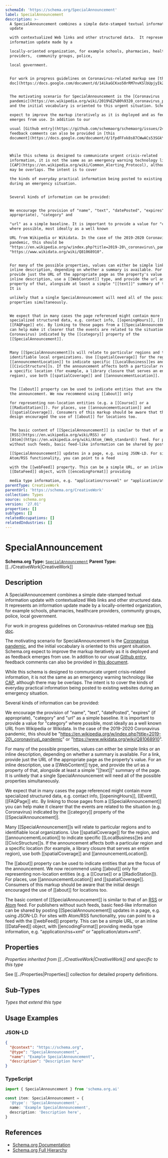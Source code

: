 ```yaml
---
schemaId: 'https://schema.org/SpecialAnnouncement'
label: SpecialAnnouncement
description: >-
  A SpecialAnnouncement combines a simple date-stamped textual information
  update

  with contextualized Web links and other structured data.  It represents an
  information update made by a

  locally-oriented organization, for example schools, pharmacies, healthcare
  providers,  community groups, police,

  local government.


  For work in progress guidelines on Coronavirus-related markup see [this
  doc](https://docs.google.com/document/d/14ikaGCKxo50rRM7nvKSlbUpjyIk2WMQd3IkB1lItlrM/edit#).


  The motivating scenario for SpecialAnnouncement is the [Coronavirus
  pandemic](https://en.wikipedia.org/wiki/2019%E2%80%9320_coronavirus_pandemic),
  and the initial vocabulary is oriented to this urgent situation. Schema.org

  expect to improve the markup iteratively as it is deployed and as feedback
  emerges from use. In addition to our

  usual [Github entry](https://github.com/schemaorg/schemaorg/issues/2490),
  feedback comments can also be provided in [this
  document](https://docs.google.com/document/d/1fpdFFxk8s87CWwACs53SGkYv3aafSxz_DTtOQxMrBJQ/edit#).



  While this schema is designed to communicate urgent crisis-related
  information, it is not the same as an emergency warning technology like
  [CAP](https://en.wikipedia.org/wiki/Common_Alerting_Protocol), although there
  may be overlaps. The intent is to cover

  the kinds of everyday practical information being posted to existing websites
  during an emergency situation.


  Several kinds of information can be provided:


  We encourage the provision of "name", "text", "datePosted", "expires" (if
  appropriate), "category" and

  "url" as a simple baseline. It is important to provide a value for "category"
  where possible, most ideally as a well known

  URL from Wikipedia or Wikidata. In the case of the 2019-2020 Coronavirus
  pandemic, this should be
  "https://en.wikipedia.org/w/index.php?title=2019-20\_coronavirus\_pandemic" or
  "https://www.wikidata.org/wiki/Q81068910".


  For many of the possible properties, values can either be simple links or an
  inline description, depending on whether a summary is available. For a link,
  provide just the URL of the appropriate page as the property's value. For an
  inline description, use a [[WebContent]] type, and provide the url as a
  property of that, alongside at least a simple "[[text]]" summary of the page.
  It is

  unlikely that a single SpecialAnnouncement will need all of the possible
  properties simultaneously.


  We expect that in many cases the page referenced might contain more
  specialized structured data, e.g. contact info, [[openingHours]], [[Event]],
  [[FAQPage]] etc. By linking to those pages from a [[SpecialAnnouncement]] you
  can help make it clearer that the events are related to the situation (e.g.
  Coronavirus) indicated by the [[category]] property of the
  [[SpecialAnnouncement]].


  Many [[SpecialAnnouncement]]s will relate to particular regions and to
  identifiable local organizations. Use [[spatialCoverage]] for the region, and
  [[announcementLocation]] to indicate specific [[LocalBusiness]]es and
  [[CivicStructure]]s. If the announcement affects both a particular region and
  a specific location (for example, a library closure that serves an entire
  region), use both [[spatialCoverage]] and [[announcementLocation]].


  The [[about]] property can be used to indicate entities that are the focus of
  the announcement. We now recommend using [[about]] only

  for representing non-location entities (e.g. a [[Course]] or a
  [[RadioStation]]). For places, use [[announcementLocation]] and
  [[spatialCoverage]]. Consumers of this markup should be aware that the initial
  design encouraged the use of [[about]] for locations too.


  The basic content of [[SpecialAnnouncement]] is similar to that of an
  [RSS](https://en.wikipedia.org/wiki/RSS) or
  [Atom](https://en.wikipedia.org/wiki/Atom_(Web_standard)) feed. For publishers
  without such feeds, basic feed-like information can be shared by posting

  [[SpecialAnnouncement]] updates in a page, e.g. using JSON-LD. For sites with
  Atom/RSS functionality, you can point to a feed

  with the [[webFeed]] property. This can be a simple URL, or an inline
  [[DataFeed]] object, with [[encodingFormat]] providing

  media type information, e.g. "application/rss+xml" or "application/atom+xml".
parentType: CreativeWork
parentUrl: 'https://schema.org/CreativeWork'
collection: Types
source: schema.org
version: '27.01'
properties: []
subTypes: []
relatedOccupations: []
relatedIndustries: []
---
```

# SpecialAnnouncement

**Schema.org Type:** [`SpecialAnnouncement`](https://schema.org/SpecialAnnouncement)
**Parent Type:** [[../CreativeWork|CreativeWork]]

## Description

A SpecialAnnouncement combines a simple date-stamped textual information update
with contextualized Web links and other structured data.  It represents an information update made by a
locally-oriented organization, for example schools, pharmacies, healthcare providers,  community groups, police,
local government.

For work in progress guidelines on Coronavirus-related markup see [this doc](https://docs.google.com/document/d/14ikaGCKxo50rRM7nvKSlbUpjyIk2WMQd3IkB1lItlrM/edit#).

The motivating scenario for SpecialAnnouncement is the [Coronavirus pandemic](https://en.wikipedia.org/wiki/2019%E2%80%9320_coronavirus_pandemic), and the initial vocabulary is oriented to this urgent situation. Schema.org
expect to improve the markup iteratively as it is deployed and as feedback emerges from use. In addition to our
usual [Github entry](https://github.com/schemaorg/schemaorg/issues/2490), feedback comments can also be provided in [this document](https://docs.google.com/document/d/1fpdFFxk8s87CWwACs53SGkYv3aafSxz_DTtOQxMrBJQ/edit#).


While this schema is designed to communicate urgent crisis-related information, it is not the same as an emergency warning technology like [CAP](https://en.wikipedia.org/wiki/Common_Alerting_Protocol), although there may be overlaps. The intent is to cover
the kinds of everyday practical information being posted to existing websites during an emergency situation.

Several kinds of information can be provided:

We encourage the provision of "name", "text", "datePosted", "expires" (if appropriate), "category" and
"url" as a simple baseline. It is important to provide a value for "category" where possible, most ideally as a well known
URL from Wikipedia or Wikidata. In the case of the 2019-2020 Coronavirus pandemic, this should be "https://en.wikipedia.org/w/index.php?title=2019-20\_coronavirus\_pandemic" or "https://www.wikidata.org/wiki/Q81068910".

For many of the possible properties, values can either be simple links or an inline description, depending on whether a summary is available. For a link, provide just the URL of the appropriate page as the property's value. For an inline description, use a [[WebContent]] type, and provide the url as a property of that, alongside at least a simple "[[text]]" summary of the page. It is
unlikely that a single SpecialAnnouncement will need all of the possible properties simultaneously.

We expect that in many cases the page referenced might contain more specialized structured data, e.g. contact info, [[openingHours]], [[Event]], [[FAQPage]] etc. By linking to those pages from a [[SpecialAnnouncement]] you can help make it clearer that the events are related to the situation (e.g. Coronavirus) indicated by the [[category]] property of the [[SpecialAnnouncement]].

Many [[SpecialAnnouncement]]s will relate to particular regions and to identifiable local organizations. Use [[spatialCoverage]] for the region, and [[announcementLocation]] to indicate specific [[LocalBusiness]]es and [[CivicStructure]]s. If the announcement affects both a particular region and a specific location (for example, a library closure that serves an entire region), use both [[spatialCoverage]] and [[announcementLocation]].

The [[about]] property can be used to indicate entities that are the focus of the announcement. We now recommend using [[about]] only
for representing non-location entities (e.g. a [[Course]] or a [[RadioStation]]). For places, use [[announcementLocation]] and [[spatialCoverage]]. Consumers of this markup should be aware that the initial design encouraged the use of [[about]] for locations too.

The basic content of [[SpecialAnnouncement]] is similar to that of an [RSS](https://en.wikipedia.org/wiki/RSS) or [Atom](https://en.wikipedia.org/wiki/Atom_(Web_standard)) feed. For publishers without such feeds, basic feed-like information can be shared by posting
[[SpecialAnnouncement]] updates in a page, e.g. using JSON-LD. For sites with Atom/RSS functionality, you can point to a feed
with the [[webFeed]] property. This can be a simple URL, or an inline [[DataFeed]] object, with [[encodingFormat]] providing
media type information, e.g. "application/rss+xml" or "application/atom+xml".

## Properties

*Properties inherited from [[../CreativeWork|CreativeWork]] and specific to this type*

See [[../Properties|Properties]] collection for detailed property definitions.

## Sub-Types

*Types that extend this type*

## Usage Examples

### JSON-LD

```json
{
  "@context": "https://schema.org",
  "@type": "SpecialAnnouncement",
  "name": "Example SpecialAnnouncement",
  "description": "Description here"
}
```

### TypeScript

```typescript
import { SpecialAnnouncement } from 'schema.org.ai'

const item: SpecialAnnouncement = {
  '@type': 'SpecialAnnouncement',
  name: 'Example SpecialAnnouncement',
  description: 'Description here',
}
```

## References

- [Schema.org Documentation](https://schema.org/SpecialAnnouncement)
- [Schema.org Full Hierarchy](https://schema.org/docs/full.html)

